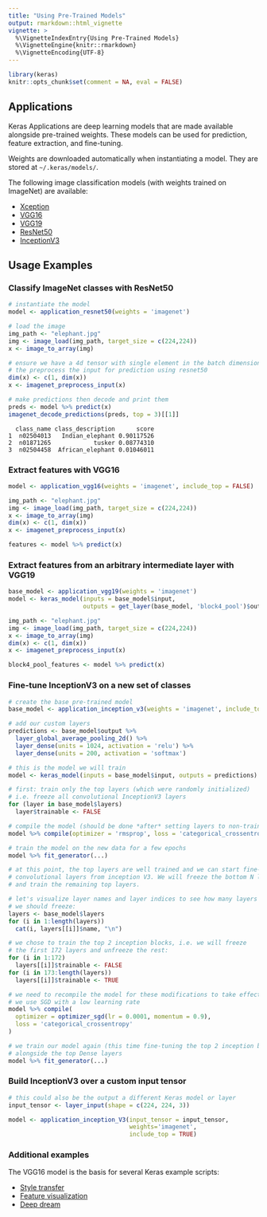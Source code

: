 ```yaml
---
title: "Using Pre-Trained Models"
output: rmarkdown::html_vignette
vignette: >
  %\VignetteIndexEntry{Using Pre-Trained Models} 
  %\VignetteEngine{knitr::rmarkdown} 
  %\VignetteEncoding{UTF-8}
---
```


```r
library(keras)
knitr::opts_chunk$set(comment = NA, eval = FALSE)
```

## Applications

Keras Applications are deep learning models that are made available alongside pre-trained weights. These models can be used for prediction, feature extraction, and fine-tuning.

Weights are downloaded automatically when instantiating a model. They are stored at `~/.keras/models/`.

The following image classification models (with weights trained on ImageNet) are available:

- [Xception](../reference/application_xception.html)
- [VGG16](../reference/application_vgg.html)
- [VGG19](../reference/application_vgg.html)
- [ResNet50](../reference/application_resnet50.html)
- [InceptionV3](../ reference/application_inception_v3.html)


## Usage Examples

### Classify ImageNet classes with ResNet50

```r
# instantiate the model
model <- application_resnet50(weights = 'imagenet')

# load the image
img_path <- "elephant.jpg"
img <- image_load(img_path, target_size = c(224,224))
x <- image_to_array(img)

# ensure we have a 4d tensor with single element in the batch dimension,
# the preprocess the input for prediction using resnet50
dim(x) <- c(1, dim(x))
x <- imagenet_preprocess_input(x)

# make predictions then decode and print them
preds <- model %>% predict(x)
imagenet_decode_predictions(preds, top = 3)[[1]]
```

```
  class_name class_description      score
1  n02504013   Indian_elephant 0.90117526
2  n01871265            tusker 0.08774310
3  n02504458  African_elephant 0.01046011
```

### Extract features with VGG16

```r
model <- application_vgg16(weights = 'imagenet', include_top = FALSE)

img_path <- "elephant.jpg"
img <- image_load(img_path, target_size = c(224,224))
x <- image_to_array(img)
dim(x) <- c(1, dim(x))
x <- imagenet_preprocess_input(x)

features <- model %>% predict(x)
```


### Extract features from an arbitrary intermediate layer with VGG19

```r
base_model <- application_vgg19(weights = 'imagenet')
model <- keras_model(inputs = base_model$input, 
                     outputs = get_layer(base_model, 'block4_pool')$output)

img_path <- "elephant.jpg"
img <- image_load(img_path, target_size = c(224,224))
x <- image_to_array(img)
dim(x) <- c(1, dim(x)) 
x <- imagenet_preprocess_input(x)

block4_pool_features <- model %>% predict(x)
```

### Fine-tune InceptionV3 on a new set of classes


```r
# create the base pre-trained model
base_model <- application_inception_v3(weights = 'imagenet', include_top = FALSE)

# add our custom layers
predictions <- base_model$output %>% 
  layer_global_average_pooling_2d() %>% 
  layer_dense(units = 1024, activation = 'relu') %>% 
  layer_dense(units = 200, activation = 'softmax')

# this is the model we will train
model <- keras_model(inputs = base_model$input, outputs = predictions)

# first: train only the top layers (which were randomly initialized)
# i.e. freeze all convolutional InceptionV3 layers
for (layer in base_model$layers)
  layer$trainable <- FALSE

# compile the model (should be done *after* setting layers to non-trainable)
model %>% compile(optimizer = 'rmsprop', loss = 'categorical_crossentropy')

# train the model on the new data for a few epochs
model %>% fit_generator(...)

# at this point, the top layers are well trained and we can start fine-tuning
# convolutional layers from inception V3. We will freeze the bottom N layers
# and train the remaining top layers.

# let's visualize layer names and layer indices to see how many layers
# we should freeze:
layers <- base_model$layers
for (i in 1:length(layers))
  cat(i, layers[[i]]$name, "\n")

# we chose to train the top 2 inception blocks, i.e. we will freeze
# the first 172 layers and unfreeze the rest:
for (i in 1:172)
  layers[[i]]$trainable <- FALSE
for (i in 173:length(layers))
  layers[[i]]$trainable <- TRUE

# we need to recompile the model for these modifications to take effect
# we use SGD with a low learning rate
model %>% compile(
  optimizer = optimizer_sgd(lr = 0.0001, momentum = 0.9), 
  loss = 'categorical_crossentropy'
)

# we train our model again (this time fine-tuning the top 2 inception blocks
# alongside the top Dense layers
model %>% fit_generator(...)
```


### Build InceptionV3 over a custom input tensor

```r
# this could also be the output a different Keras model or layer
input_tensor <- layer_input(shape = c(224, 224, 3))

model <- application_inception_V3(input_tensor = input_tensor, 
                                  weights='imagenet', 
                                  include_top = TRUE)
```


### Additional examples

The VGG16 model is the basis for several Keras example scripts:

- [Style transfer](examples/neural_style_transfer.html)
- [Feature visualization](examples/conv_filter_visualization.html)
- [Deep dream](examples/deep_dream.html)


